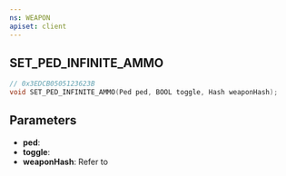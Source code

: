 ```yaml
---
ns: WEAPON
apiset: client
---
```

## SET_PED_INFINITE_AMMO

```c
// 0x3EDCB0505123623B
void SET_PED_INFINITE_AMMO(Ped ped, BOOL toggle, Hash weaponHash);
```


## Parameters
* **ped**:
* **toggle**:
* **weaponHash**: Refer to <EmbeddedEnum type="eWeaponHash" />
